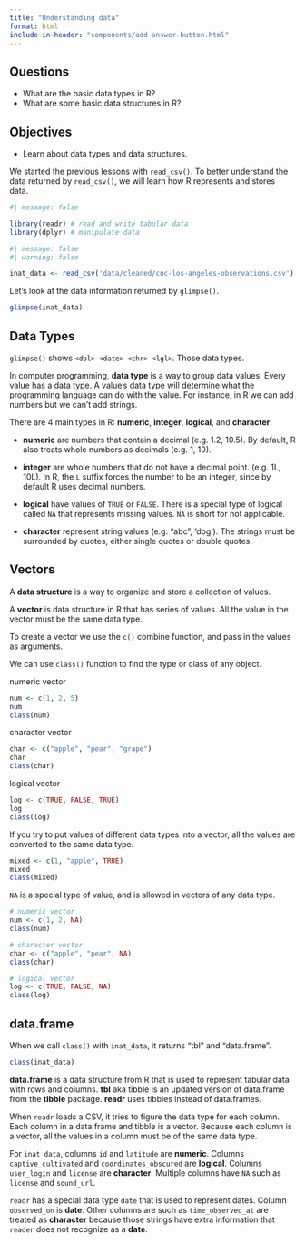 ```yaml
---
title: "Understanding data"
format: html
include-in-header: "components/add-answer-button.html"
---
```


::: summary
## Questions

-   What are the basic data types in R?
-   What are some basic data structures in R?

## Objectives

-   Learn about data types and data structures.
:::

We started the previous lessons with `read_csv()`. To better understand the data returned by `read_csv()`, we will learn how R represents and stores data.

```r
#| message: false

library(readr) # read and write tabular data
library(dplyr) # manipulate data
```

```r
#| message: false
#| warning: false

inat_data <- read_csv('data/cleaned/cnc-los-angeles-observations.csv')

```

Let's look at the data information returned by `glimpse()`.

```r
glimpse(inat_data)
```

## Data Types

`glimpse()` shows `<dbl> <date> <chr> <lgl>`. Those data types.

In computer programming, **data type** is a way to group data values. Every value has a data type. A value's data type will determine what the programming language can do with the value. For instance, in R we can add numbers but we can't add strings.

There are 4 main types in R: **numeric**, **integer**, **logical**, and **character**.

-   **numeric** are numbers that contain a decimal (e.g. 1.2, 10.5). By default, R also treats whole numbers as decimals (e.g. 1, 10).

-   **integer** are whole numbers that do not have a decimal point. (e.g. 1L, 10L). In R, the `L` suffix forces the number to be an integer, since by default R uses decimal numbers.

-   **logical** have values of `TRUE` or `FALSE`. There is a special type of logical called `NA` that represents missing values. `NA` is short for not applicable.

-   **character** represent string values (e.g. "abc", 'dog'). The strings must be surrounded by quotes, either single quotes or double quotes.

## Vectors

A **data structure** is a way to organize and store a collection of values.

A **vector** is data structure in R that has series of values. All the value in the vector must be the same data type.

To create a vector we use the `c()` combine function, and pass in the values as arguments.

We can use `class()` function to find the type or class of any object.

numeric vector

```r
num <- c(1, 2, 5)
num
class(num)
```

character vector

```r
char <- c("apple", "pear", "grape")
char
class(char)
```

logical vector

```r
log <- c(TRUE, FALSE, TRUE)
log
class(log)
```

If you try to put values of different data types into a vector, all the values are converted to the same data type.

```r
mixed <- c(1, "apple", TRUE)
mixed
class(mixed)
```

`NA` is a special type of value, and is allowed in vectors of any data type.

```r
# numeric vector
num <- c(1, 2, NA)
class(num)

# character vector
char <- c("apple", "pear", NA)
class(char)

# logical vector
log <- c(TRUE, FALSE, NA)
class(log)
```

## data.frame

When we call `class()` with `inat_data`, it returns "tbl" and "data.frame".

```r
class(inat_data)
```

**data.frame** is a data structure from R that is used to represent tabular data with rows and columns. **tbl** aka tibble is an updated version of data.frame from the **tibble** package. **readr** uses tibbles instead of data.frames.

When `readr` loads a CSV, it tries to figure the data type for each column. Each column in a data.frame and tibble is a vector. Because each column is a vector, all the values in a column must be of the same data type.

For `inat_data`, columns `id` and `latitude` are **numeric**. Columns `captive_cultivated` and `coordinates_obscured` are **logical**. Columns `user_login` and `license` are **character**. Multiple columns have `NA` such as `license` and `sound_url`.

`readr` has a special data type `date` that is used to represent dates. Column `observed_on` is **date**. Other columns are such as `time_observed_at` are treated as **character** because those strings have extra information that `reader` does not recognize as a **date**.
